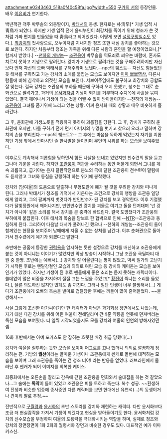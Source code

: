 attachment:e0343463_518a0f40c58fa.jpg?width=550
[[구가의 서]]의 등장인물. 배우 [[이유비]]가 연기한다.

백년객관 객주 박무솔의 외동딸이자, [[박태서]]의 동생. 한자로는 朴淸早[* 기생 입적 시 靑鳥가 되었다. 하지만 기생 입적 전에 윤씨부인이 최강치를 죽이기 위해 청조가 쓴 것 처럼 가짜 편지를 만들었을 때 靑鳥라고 되어있었다. 어떻게 보면 [[설정구멍]]일수도 있다.]. [[최강치]]의 첫사랑으로, 오누이처럼 지내지만 청조 또한 내심 강치를 좋아하는 것으로 보인다. 하지만 처음부터 청조는 가족을 위해 다른 사람과 혼인을 할 예정이었으나,[* 함까지 받았다.] --[[천하의 개쌍놈]]-- [[조관웅]]이 박무솔을 역모죄로 씌우는 바람에, 혼사도 치르지 못하고 기생으로 팔려간다. 강치가 기생으로 팔려가는 것을 구해주려하지만 자신보다 먼저 자신의 오빠 박태서를 구해주라며 보낸다.--npc의 퀘스트-- 자신도 힘들었던듯 태서를 구하려고 가는 강치의 소매를 붙잡는 모습도 보이지만 [http://www.youtube.com/watch?v=6UNiszawP5Q 이마 뽀뽀영상], 다른사람들에 비해 침착하고 의젓한 모습을 보인다. 서브여주임에도 불구하고 최강치와 궁합도 잘 맞는다. 결국 강치는 조관웅의 부하들 때문에 구하러 오지 못했고, 청조는 그대로 춘화관으로 팔려가고, 과거의 [[윤서화]]처럼 기생이 되기를 거부하다 수치목에 사흘을 묶여 있었다. 결국 깨어나서 기생이 되는 것을 어쩔 수 없이 받아들이지만 --천하의 개쌍놈--[[조관웅]]이 그녀를 품기위해 노리고 있는 상황. 어찌 윤서화 때의 상황과 매우 비슷하게 흘러간다.

그 후, 춘화관에 기생노릇을 적응하지 못하여 괴롭힘을 당한다. 그 후, 강치가 구하려 춘화관에 오지만, 나를 구하기 전에 먼저 아버지의 누명을 벗기고 찾으러 오라고 말하며 강치의 손을 뿌리친다.--npc의 퀘스트2-- 그 후에는 마음을 독하게 먹었는지 자기를 괴롭히던 기생 앞에서 안마시던 술 한사발을 들이키며 무언의 시위를 하는 모습을 보여주었다.

이후로도 계속해서 괴롭힘을 당하면서 힘든 나날을 보내고 있었지만 천수련의 말을 듣고 그나마 기운을 차린다. 하지만 [[조관웅]]이 객관을 수리하는 동안 머물게 되면서 그녀를 계속 괴롭히고, 급기야는 은자 탈환작전으로 분노의 극에 달한 조관웅이 천수련이 말림에도 듣지않고 그녀와 동침을 강행하려 하는 위기에 봉착했다. 

강치와 [담여울]의 도움으로 탈출하나 무형도관에 폐가 될 것을 우려한 강치와 떠나게 된다. 그러나 박태서가 청조를 기적에서 지운다는 조건으로 강치의 행방을 조관웅 일당에게 알리고, 그의 팔찌까지 벗겻다가 반인반수가 된 강치를 보고 경악한다. 이후 기절했다가 달빛정원에서 깨어나지만, 반인반수인 강치를 괴물로 여기고 돌을 던져대며 '넌 강치가 아니야' 같은 소리를 해서 강치를 큰 충격에 빠뜨린다. 결국 도망쳤다가 조관웅의 부하에게 붙잡힌다. 이후 태서의 목숨을 담보로 한 협박으로 인해 --[[NTR]]--조관웅과 동침하게 된다. 그리하여 다음날 태서가 풀려나긴 했으나 --천하의 개쌍놈--조관웅이 둘이 함께있는 현장을 보여주어 남매에게 지울 수 없는 상처를 남긴다. 이후 춘화관으로 돌아가서 천수련에게 예기가 되겠다고 말한다. 

초반에는 공홈에 등장한 [[권력욕]]을 암시하는 듯한 설정으로 강치를 배신하고 조관웅에게 붙는 것이 아니냐는 이야기가 많았지만 막상 방송이 시작하니 그냥 조관웅 극딜파티 대원 중 한명. 초반에는 예뻐서(...) 강치와 잘 어울린다는 평이 많았고, 박씨 일가의 고난기가 시작된 후로는 멘탈강철인 모습과 의외로 여린 모습 등 강치와 케미돋는 모습을 보여 인기가 있었다. 하지만 기생이 된 후로 팬들에게 좋은 소리는 듣지 못하는 캐릭터이다. 쓸데없이 많은 비중을 차지하며 질질 끄는 느낌을 주었고[* [[황진이]] 찍냐는 소리를 들었다.], 물론 의도하진 않지만 민폐도 좀 끼친다. 그러나 일단 인생이 너무 불쌍해서(...) 게다가 조관웅에게 오빠의 목숨을 빌미로 겁탈당한 후에는 까들이 많이 줄어들었다. ~~불쌍해서~~

사실 그렇게 조신한 아가씨이기만 한 캐릭터가 아님은 과거회상 장면에서도 나왔는데, 자기 대신 다친 강치를 위해 어린 여울이 전해달라며 건네준 약통을 연못에 던져버리는 독한 모습을 보여줬다. 더 일찍 시작되었을지도 모를 강치와 여울의 인연의 방해자였던 셈.

16화 후반에서는 아예 포커스도 안 잡히는 흐릿한 배경 취급 당했다(...)

강치와 여울을 질투하는 듯한 모습을 보이며 어그로를 끄나 했더니 의외로 깔끔하게 정리하는 편. 기방의 '''월선'''이라는 얄미운 기생이나 조관웅에게 쎈캐로 돌변해 대적하는 모습을 보이며 그래 조관웅을 죽이는 건 청조 너야! 라는 반응을 얻었다. 러브라인에서 물러난 후 쎈캐가 되어 이미지를 회복한 케이스.

최종화에서는 오른손을 잘리고 감옥에 갇힌 조관웅을 면회와서 술대접을 하는 것 같았으나...그 술에는 '''독약'''이 들어 있었고 조관웅은 피를 토하고 죽는다. 복수 성공. ~~환생하여 전생과 비슷한 업종에 종사중인 다른 캐릭터를 보면 현대에선 유연석(...)의 동생이거나 견미리 딸로 추정.~~

전반적으로 [[구월령]]과 [[윤서화]]의 초반 스토리를 강치와 재현하는 캐릭터. 다만 윤서화보다 조금 더 현실감각을 가져서 기생이 되겠다고 현실을 받아들이기도 한다. 윤서화처럼 강치의 신수모습을 부정하여 여울의 포용력을 극대화시키는 역할을 하며, 실제로 청조와 강치의 장면장면이 1화 2화의 월령서화 장면과 비슷한 경우도 있다. 대표적인 예가 이마키스신.
